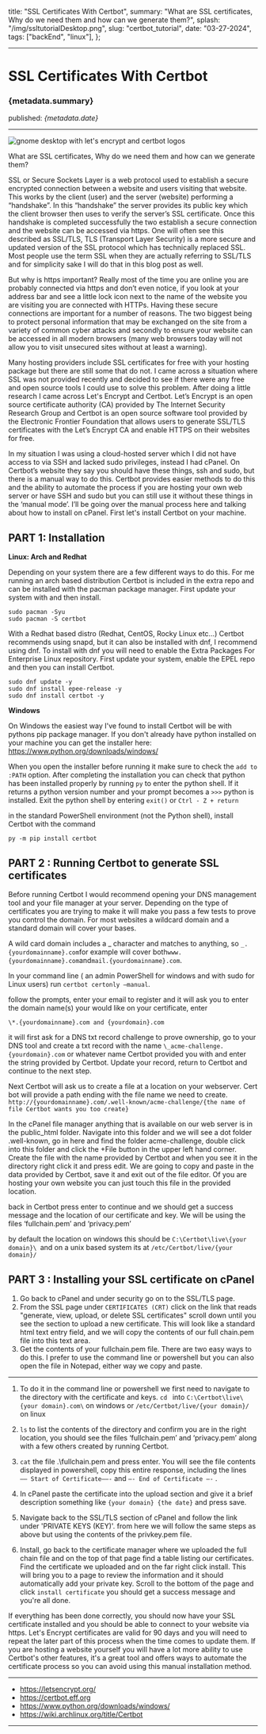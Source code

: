   title: "SSL Certificates With Certbot",
  summary:
    "What are SSL certificates, Why do we need them and how can we generate them?",
  splash: "/img/ssltutorialDesktop.png",
  slug: "certbot_tutorial",
  date: "03-27-2024",
  tags: ["backEnd", "linux"],
};

---

# SSL Certificates With Certbot

### {metadata.summary}

published: _{metadata.date}_

---

![gnome desktop with let's encrypt and certbot logos](/img/ssltutorialDesktop.png)

What are SSL certificates, Why do we need them and how can we generate them?

SSL or Secure Sockets Layer is a web protocol used to establish a secure encrypted connection between a website and users visiting that website. This works by the client (user) and the server (website) performing a “handshake”. In this “handshake” the server provides its public key which the client browser then uses to verify the server’s SSL certificate. Once this handshake is completed successfully the two establish a secure connection and the website can be accessed via https. One will often see this described as SSL/TLS, TLS (Transport Layer Security) is a more secure and updated version of the SSL protocol which has technically replaced SSL. Most people use the term SSL when they are actually referring to SSL/TLS and for simplicity sake I will do that in this blog post as well.

But why is https important? Really most of the time you are online you are probably connected via https and don’t even notice, if you look at your address bar and see a little lock icon next to the name of the website you are visiting you are connected with HTTPs. Having these secure connections are important for a number of reasons. The two biggest being to protect personal information that may be exchanged on the site from a variety of common cyber attacks and secondly to ensure your website can be accessed in all modern browsers (many web browsers today will not allow you to visit unsecured sites without at least a warning).

Many hosting providers include SSL certificates for free with your hosting package but there are still some that do not. I came across a situation where SSL was not provided recently and decided to see if there were any free and open source tools I could use to solve this problem. After doing a little research I came across Let's Encrypt and Certbot. Let’s Encrypt is an open source certificate authority (CA) provided by The Internet Security Research Group and Certbot is an open source software tool provided by the Electronic Frontier Foundation that allows users to generate SSL/TLS certificates with the Let’s Encrypt CA and enable HTTPS on their websites for free.

In my situation I was using a cloud-hosted server which I did not have access to via SSH and lacked sudo privileges, instead I had cPanel. On Certbot’s website they say you should have these things, ssh and sudo, but there is a manual way to do this. Certbot provides easier methods to do this and the ability to automate the process if you are hosting your own web server or have SSH and sudo but you can still use it without these things in the ‘manual mode’. I’ll be going over the manual process here and talking about how to install on cPanel. First let's install Certbot on your machine.

## PART 1: Installation

**Linux: Arch and Redhat**

Depending on your system there are a few different ways to do this. For me running an arch based distribution Certbot is included in the extra repo and can be installed with the pacman package manager. First update your system with and then install.

```
sudo pacman -Syu
sudo pacman -S certbot
```

With a Redhat based distro (Redhat, CentOS, Rocky Linux etc…) Certbot recommends using snapd, but it can also be installed with dnf, I recommend using dnf. To install with dnf you will need to enable the Extra Packages For Enterprise Linux repository. First update your system, enable the EPEL repo and then you can install Certbot.

```
sudo dnf update -y
sudo dnf install epee-release -y
sudo dnf install certbot -y
```

**Windows**

On Windows the easiest way I&apos;ve found to install Certbot will be with pythons pip package manager. If you don&apos;t already have python installed on your machine you can get the installer here: https://www.python.org/downloads/windows/

When you open the installer before running it make sure to check the `add to :PATH` option. After completing the installation you can check that python has been installed properly by running `py` to enter the python shell. If it returns a python version number and your prompt becomes a `>>>` python is installed. Exit the python shell by entering `exit()` or `Ctrl - Z + return`

in the standard PowerShell environment (not the Python shell), install Certbot with the command

```
py -m pip install certbot
```

## PART 2 : Running Certbot to generate SSL certificates

Before running Certbot I would recommend opening your DNS management tool and your file manager at your server. Depending on the type of certificates you are trying to make it will make you pass a few tests to prove you control the domain. For most websites a wildcard domain and a standard domain will cover your bases.

A wild card domain includes a _ character and matches to anything, so
`_.{yourdomainname}.com`for example will cover both`www.{yourdomainname}.com`and`mail.{yourdomainname}.com`.

In your command line ( an admin PowerShell for windows and with sudo for Linux users) run
`certbot certonly —manual`.

follow the prompts, enter your email to register and it will ask you to enter the domain name(s) your would like on your certificate, enter

`\*.{yourdomainname}.com and {yourdomain}.com`

it will first ask for a DNS txt record challenge to prove ownership, go to your DNS tool and create a txt record with the name `\_acme-challenge.{yourdomain}.com` or whatever name Certbot provided you with and enter the string provided by Certbot. Update your record, return to Certbot and continue to the next step.

Next Certbot will ask us to create a file at a location on your webserver. Cert bot will provide a path ending with the file name we need to create.
`http://{yourdomainname}.com/.well-known/acme-challenge/{the name of file Certbot wants you too create}`

In the cPanel file manager anything that is available on our web server is in the public_html folder. Navigate into this folder and we will see a dot folder .well-known, go in here and find the folder acme-challenge, double click into this folder and click the +File button in the upper left hand corner. Create the file with the name provided by Certbot and when you see it in the directory right click it and press edit. We are going to copy and paste in the data provided by Certbot, save it and exit out of the file editor. Of you are hosting your own website you can just touch this file in the provided location.

back in Certbot press enter to continue and we should get a success message and the location of our certificate and key. We will be using the files ‘fullchain.pem’ and ‘privacy.pem’

by default the location on windows this should be `C:\Certbot\live\{your domain}\ `and on a unix based system its at `/etc/Certbot/live/{your domain}/`

## PART 3 : Installing your SSL certificate on cPanel

1. Go back to cPanel and under security go on to the SSL/TLS page.
2. From the SSL page under `CERTIFICATES (CRT)` click on the link that reads "generate, view, upload, or delete SSL certificates" scroll down until you see the section to upload a new certificate. This will look like a standard html text entry field, and we will copy the contents of our full chain.pem file into this text area.
3. Get the contents of your fullchain.pem file. There are two easy ways to do this. I prefer to use the command line or powershell but you can also open the file in Notepad, either way we copy and paste.

---

1. To do it in the command line or powershell we first need to navigate to the directory with the certificate and keys. `cd ` into `C:\Certbot\live\{your domain}.com\` on windows or `/etc/Certbot/live/{your domain}/` on linux

2. `ls` to list the contents of the directory and confirm you are in the right location, you should see the files ‘fullchain.pem’ and ‘privacy.pem’ along with a few others created by running Certbot.

3. `cat` the file .\fullchain.pem and press enter. You will see the file contents displayed in powershell, copy this entire response, including the lines
   ` —— Start of Certificate——-` and `—- End of Certificate —-` .

4. In cPanel paste the certificate into the upload section and give it a brief description something like `{your domain} {the date}` and press save.

5. Navigate back to the SSL/TLS section of cPanel and follow the link under 'PRIVATE KEYS (KEY)'. from here we will follow the same steps as above but using the contents of the privkey.pem file.

6. Install, go back to the certificate manager where we uploaded the full chain file and on the top of that page find a table listing our certificates. Find the certificate we uploaded and on the far right click install. This will bring you to a page to review the information and it should automatically add your private key. Scroll to the bottom of the page and click `install certificate` you should get a success message and you&apos;re all done.

If everything has been done correctly, you should now have your SSL certificate installed and you should be able to connect to your website via https. Let&apos;s Encrypt certificates are valid for 90 days and you will need to repeat the later part of this process when the time comes to update them. If you are hosting a website yourself you will have a lot more ability to use Certbot&apos;s other features, it&apos;s a great tool and offers ways to automate the certificate process so you can avoid using this manual installation method.

---

- https://letsencrypt.org/
- https://certbot.eff.org
- https://www.python.org/downloads/windows/
- https://wiki.archlinux.org/title/Certbot

---
